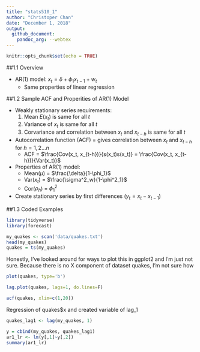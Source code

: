 ```yaml
---
title: "stats510_1"
author: "Christoper Chan"
date: "December 1, 2018"
output: 
  github_document:
    pandoc_arg: --webtex
---
```


```r
knitr::opts_chunk$set(echo = TRUE)
```

##1.1 Overview

* AR(1) model: $x_{t} = \delta + \phi_{1}x_{t-1} + w_{t}$
    + Same properties of linear regression


##1.2 Sample ACF and Properities of AR(1) Model

* Weakly stationary series requirements:
    1. Mean $E(x_{t})$ is same for all _t_
    2. Variance of $x_t$ is same for all _t_
    3. Corvariance and correlation between $x_t$ and $x_{t-h}$ is same for all _t_
* Autocorrelation function (ACF) = gives correlation between $x_t$ and $x_{t-h}$ for $h = 1, 2...n$
    + ACF = $\frac{Cov(x_t, x_{t-h})}{s(x_t)s(x_t)} = \frac{Cov(x_t, x_{t-h})}{Var(x_t)}$
* Properties of AR(1) model:
    + Mean($\mu$) = $\frac{\delta}{1-\phi_1}$
    + Var($x_t$) = $\frac{\sigma^2_w}{1-\phi^2_1}$
    + Cor($\rho_h$) = $\phi^2_1$
* Create stationary series by first differences ($y_t = x_t - x_{t-1}$)


##1.3 Coded Examples
```r
library(tidyverse)
library(forecast)
```

```r
my_quakes <- scan('data/quakes.txt')
head(my_quakes)
quakes = ts(my_quakes)
```

Honestly, I've looked around for ways to plot this in ggplot2 and I'm just not sure. Because there is no X component of dataset quakes, I'm not sure how 
```r
plot(quakes, type='b')
```

```r
lag.plot(quakes, lags=1, do.lines=F)
```

```r
acf(quakes, xlim=c(1,20))
```

Regression of quakes$x and created variable of lag_1
```r
quakes_lag1 <- lag(my_quakes, 1)

y = cbind(my_quakes, quakes_lag1)
ar1_lr <- lm(y[,1]~y[,2])
summary(ar1_lr)
```















